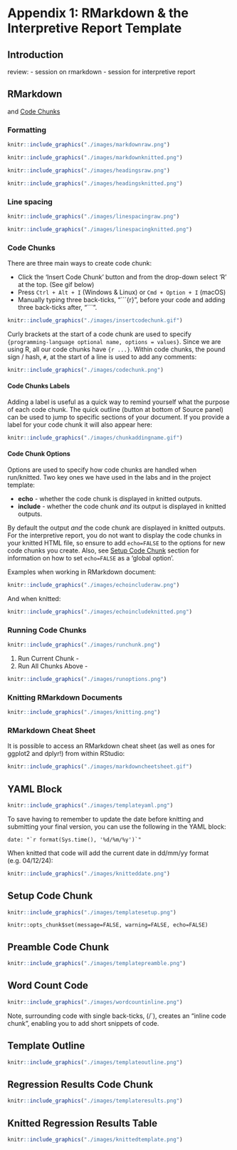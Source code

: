 # Appendix 1: RMarkdown & the Interpretive Report Template {#InterpretiveReportTemplate .unnumbered}

## Introduction {.unnumbered}


review:
- session on rmarkdown
- session for interpretive report


## RMarkdown {.unnumbered}

and [Code Chunks]

### Formatting

```r
knitr::include_graphics("./images/markdownraw.png")
```

```r
knitr::include_graphics("./images/markdownknitted.png")
```

```r
knitr::include_graphics("./images/headingsraw.png")
```

```r
knitr::include_graphics("./images/headingsknitted.png")
```

### Line spacing

```r
knitr::include_graphics("./images/linespacingraw.png")
```

```r
knitr::include_graphics("./images/linespacingknitted.png")
```

### Code Chunks

There are three main ways to create code chunk:

-   Click the 'Insert Code Chunk' button and from the drop-down select 'R' at the top. (See gif below)
-   Press `Ctrl + Alt + I` (Windows & Linux) or `Cmd + Option + I` (macOS)
-   Manually typing three back-ticks, "\`\`\`{r}", before your code and adding three back-ticks after, "\`\`\`".

```r
knitr::include_graphics("./images/insertcodechunk.gif")
```

Curly brackets at the start of a code chunk are used to specify `{programming-language optional name, options = values}`. Since we are using R, all our code chunks have `{r ...}`. Within code chunks, the pound sign / hash, `#`, at the start of a line is used to add any comments:

```r
knitr::include_graphics("./images/codechunk.png")
```

#### Code Chunks Labels

Adding a label is useful as a quick way to remind yourself what the purpose of each code chunk. The quick outline (button at bottom of Source panel) can be used to jump to specific sections of your document. If you provide a label for your code chunk it will also appear here:

```r
knitr::include_graphics("./images/chunkaddingname.gif")
```

#### Code Chunk Options

Options are used to specify how code chunks are handled when run/knitted. Two key ones we have used in the labs and in the project template:

-   **echo** - whether the code chunk is displayed in knitted outputs.
-   **include** - whether the code chunk *and* its output is displayed in knitted outputs.

By default the output *and* the code chunk are displayed in knitted outputs. For the interpretive report, you do not want to display the code chunks in your knitted HTML file, so ensure to add `echo=FALSE` to the options for new code chunks you create. Also, see [Setup Code Chunk] section for information on how to set `echo=FALSE` as a 'global option'.

Examples when working in RMarkdown document:

```r
knitr::include_graphics("./images/echoincluderaw.png")
```

And when knitted:

```r
knitr::include_graphics("./images/echoincludeknitted.png")
```

### Running Code Chunks

```r
knitr::include_graphics("./images/runchunk.png")
```

1.  Run Current Chunk -
2.  Run All Chunks Above -

```r
knitr::include_graphics("./images/runoptions.png")
```

### Knitting RMarkdown Documents

```r
knitr::include_graphics("./images/knitting.png")
```

### RMarkdown Cheat Sheet

It is possible to access an RMarkdown cheat sheet (as well as ones for ggplot2 and dplyr!) from within RStudio:

```r
knitr::include_graphics("./images/markdowncheetsheet.gif")
```

## YAML Block {.unnumbered}

```r
knitr::include_graphics("./images/templateyaml.png")
```

To save having to remember to update the date before knitting and submitting your final version, you can use the following in the YAML block:

```         
date: "`r format(Sys.time(), '%d/%m/%y')`"
```

When knitted that code will add the current date in dd/mm/yy format (e.g. 04/12/24):

```r
knitr::include_graphics("./images/knitteddate.png")
```

## Setup Code Chunk {.unnumbered}

```r
knitr::include_graphics("./images/templatesetup.png")
```

```         
knitr::opts_chunk$set(message=FALSE, warning=FALSE, echo=FALSE)
```

## Preamble Code Chunk {.unnumbered}

```r
knitr::include_graphics("./images/templatepreamble.png")
```

## Word Count Code {.unnumbered}

```r
knitr::include_graphics("./images/wordcountinline.png")
```

Note, surrounding code with single back-ticks, (/\`), creates an "inline code chunk", enabling you to add short snippets of code.

## Template Outline {.unnumbered}

```r
knitr::include_graphics("./images/templateoutline.png")
```

## Regression Results Code Chunk {.unnumbered}

```r
knitr::include_graphics("./images/templateresults.png")
```

## Knitted Regression Results Table {.unnumbered}

```r
knitr::include_graphics("./images/knittedtemplate.png")
```
